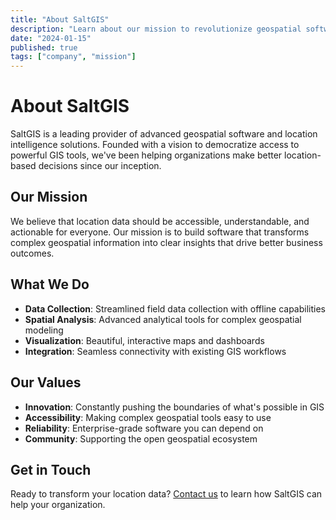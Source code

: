 ```yaml
---
title: "About SaltGIS"
description: "Learn about our mission to revolutionize geospatial software and location intelligence"
date: "2024-01-15"
published: true
tags: ["company", "mission"]
---
```


# About SaltGIS

SaltGIS is a leading provider of advanced geospatial software and location intelligence solutions. Founded with a vision to democratize access to powerful GIS tools, we've been helping organizations make better location-based decisions since our inception.

## Our Mission

We believe that location data should be accessible, understandable, and actionable for everyone. Our mission is to build software that transforms complex geospatial information into clear insights that drive better business outcomes.

## What We Do

- **Data Collection**: Streamlined field data collection with offline capabilities
- **Spatial Analysis**: Advanced analytical tools for complex geospatial modeling
- **Visualization**: Beautiful, interactive maps and dashboards
- **Integration**: Seamless connectivity with existing GIS workflows

## Our Values

- **Innovation**: Constantly pushing the boundaries of what's possible in GIS
- **Accessibility**: Making complex geospatial tools easy to use
- **Reliability**: Enterprise-grade software you can depend on
- **Community**: Supporting the open geospatial ecosystem

## Get in Touch

Ready to transform your location data? [Contact us](/contact) to learn how SaltGIS can help your organization. 